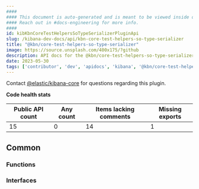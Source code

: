 ```yaml
---
####
#### This document is auto-generated and is meant to be viewed inside our experimental, new docs system.
#### Reach out in #docs-engineering for more info.
####
id: kibKbnCoreTestHelpersSoTypeSerializerPluginApi
slug: /kibana-dev-docs/api/kbn-core-test-helpers-so-type-serializer
title: "@kbn/core-test-helpers-so-type-serializer"
image: https://source.unsplash.com/400x175/?github
description: API docs for the @kbn/core-test-helpers-so-type-serializer plugin
date: 2023-05-30
tags: ['contributor', 'dev', 'apidocs', 'kibana', '@kbn/core-test-helpers-so-type-serializer']
---
```




Contact [@elastic/kibana-core](https://github.com/orgs/elastic/teams/kibana-core) for questions regarding this plugin.

**Code health stats**

| Public API count  | Any count | Items lacking comments | Missing exports |
|-------------------|-----------|------------------------|-----------------|
| 15 | 0 | 14 | 1 |

## Common

### Functions
<DocDefinitionList data={kbnCoreTestHelpersSoTypeSerializerObj.common.functions}/>

### Interfaces
<DocDefinitionList data={kbnCoreTestHelpersSoTypeSerializerObj.common.interfaces}/>

